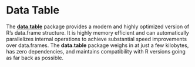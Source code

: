 # Data Table

The [**data.table**](https://github.com/Rdatatable/data.table) package provides 
a modern and highly optimized version of R's data.frame structure. It is highly 
memory efficient and can automatically parallelizes internal operations to 
achieve substantial speed improvements over data.frames. The **data.table** 
package weighs in at just a few kilobytes, has zero dependencies, and maintains 
compatibility with R versions going as far back as possible.  
